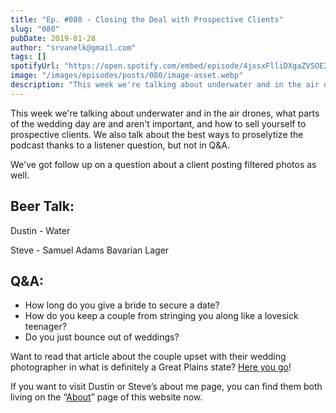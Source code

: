 ```yaml
---
title: "Ep. #080 - Closing the Deal with Prospective Clients"
slug: "080"
pubDate: 2019-01-28
author: "srvanelk@gmail.com"
tags: []
spotifyUrl: "https://open.spotify.com/embed/episode/4jxsxFlliDXgaZVSOE2nLo?utm_source=generator"
image: "/images/episodes/posts/080/image-asset.webp"
description: "This week we're talking about underwater and in the air drones, what parts of the wedding day are and aren't important, and how to sell yourself to prospective clients. We also talk about the best ways to proselytize the podcast thanks to a listener question, but not in Q&A."
---
```


This week we're talking about underwater and in the air drones, what parts of the wedding day are and aren't important, and how to sell yourself to prospective clients. We also talk about the best ways to proselytize the podcast thanks to a listener question, but not in Q&A.

We've got follow up on a question about a client posting filtered photos as well.

## Beer Talk:

Dustin - Water

Steve - Samuel Adams Bavarian Lager

## Q&A:
- How long do you give a bride to secure a date?
- How do you keep a couple from stringing you along like a lovesick teenager?
- Do you just bounce out of weddings?

Want to read that article about the couple upset with their wedding photographer in what is definitely a Great Plains state? [Here you go](https://www.wowt.com/content/news/Newlyweds-experience-long-wait-for-wedding-photos-504029681.html)!

If you want to visit Dustin or Steve’s about me page, you can find them both living on the “[About](https://weddinghangover.com/why/)” page of this website now.
